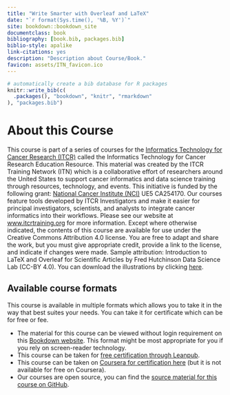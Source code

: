```yaml
---
title: "Write Smarter with Overleaf and LaTeX"
date: "`r format(Sys.time(), '%B, %Y')`"
site: bookdown::bookdown_site
documentclass: book
bibliography: [book.bib, packages.bib]
biblio-style: apalike
link-citations: yes
description: "Description about Course/Book."
favicon: assets/ITN_favicon.ico
---
```



```r
# automatically create a bib database for R packages
knitr::write_bib(c(
  .packages(), "bookdown", "knitr", "rmarkdown"
), "packages.bib")
```

# About this Course {-}

This course is part of a series of courses for the [Informatics Technology for Cancer Research (ITCR)](https://itcr.cancer.gov/) called the Informatics Technology for Cancer Research Education Resource. This material was created by the ITCR Training Network (ITN)  which is a collaborative effort of researchers around the United States to support cancer informatics and data science training through resources, technology, and events. This initiative is funded by the following grant:  [National Cancer Institute (NCI)](https://www.cancer.gov/) UE5 CA254170. Our courses feature tools developed by ITCR Investigators and make it easier for principal investigators, scientists, and analysts to integrate cancer informatics into their workflows. Please see our website at [www.itcrtraining.org](www.itcrtraining.org) for more information. Except where otherwise indicated, the contents of this course are available for use under the Creative Commons Attribution 4.0 license. You are free to adapt and share the work, but you must give appropriate credit, provide a link to the license, and indicate if changes were made. Sample attribution: Introduction to LaTeX and Overleaf for Scientific Articles by Fred Hutchinson Data Science Lab (CC-BY 4.0). You can download the illustrations by clicking [here](https://docs.google.com/presentation/d/1UgGtVn7RsqdQ4pJxDk_dueSyREHcH-uWTNAT27E2mG8/edit?usp=sharing).

## Available course formats

This course is available in multiple formats which allows you to take it in the way that best suites your needs. You can take it for certificate which can be for free or fee.

- The material for this course can be viewed without login requirement on this [Bookdown website](https://hutchdatascience.org/Overleaf_and_LaTeX_for_Scientific_Articles/). This format might be most appropriate for you if you rely on screen-reader technology.
- This course can be taken for [free certification through Leanpub](https://leanpub.com/courses/fredhutch/overleaf_intro).
- This course can be taken on [Coursera for certification here](https://www.coursera.org/learn/overleafandlatex/) (but it is not available for free on Coursera).
- Our courses are open source, you can find the [source material for this course on GitHub](https://github.com/fhdsl/Overleaf_and_LaTeX_for_Scientific_Articles).
